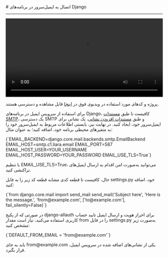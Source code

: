

<Layout>
<Head>
<title>مستندات اتصال به ایمیل سرور در Django - لیارا</title>
</Head>
# اتصال به ایمیل‌سرور در برنامه‌های Django
<hr className="mb-2" />

<video
  src="https://files.liara.ir/liara/django/django-email-server.mp4"
  controls="controls"
  className="block w-full"
  width="100%"
/>

<div className="h-2" />
<Alert variant="success">
<p>
پروژه و کدهای مورد استفاده در ویدیوی فوق در <a href="https://github.com/liara-cloud/django-getting-started/tree/email-server" className="blue-link">اینجا</a> قابل مشاهده و دسترسی هستند.
</p>
</Alert>

برای استفاده از سرویس ایمیل در برنامه‌های Django، کافیست
تا طبق <a href="../add-smtp-user" className="blue-link">مستندات SMTP</a>، یک دسترسی SMTP و طبق <a href="../add-account" className="blue-link">مستندات افزودن نشانی</a>، یک نشانی برای ایمیل‌سرور خود، ایجاد کنید.
در نهایت نیز، بایستی 
اطلاعات مربوط به ایمیل‌سرور خود را 
به متغیرهای محیطی برنامه خود، اضافه کنید؛ به عنوان مثال:

<div className="h-2" />
<div dir='ltr'>
    <Highlight className="bash">
        {`EMAIL_BACKEND=django.core.mail.backends.smtp.EmailBackend
EMAIL_HOST=smtp.c1.liara.email
EMAIL_PORT=587
EMAIL_HOST_USER=YOUR_USERNAME
EMAIL_HOST_PASSWORD=YOUR_PASSWORD
EMAIL_USE_TLS=True`}
    </Highlight>
</div>
<div className="h-2" />
<Alert variant='info'>
<p>
با تنظیم <Important>EMAIL_USE_TLS=True</Important>، می‌توانید به‌صورت امن اقدام به ارسال ایمیل‌های تراکنشی کنید.
</p>
</Alert>

حال، کافیست تا قطعه کدی مشابه قطعه کد زیر را به فایل <Important>settings.py</Important> خود، اضافه کنید:
<div className="h-2" />
<div dir='ltr'>
    <Highlight className="py">
        {`from django.core.mail import send_mail
send_mail('Subject here', 'Here is the message.', 'from@example.com', ['to@example.com'], fail_silently=False)`}
    </Highlight>
</div>
<div className="h-2" />

در صورتی که از پکیج django-allauth برای احراز هویت و ارسال ایمیل تایید حساب کاربری استفاده می‌کنید، نیاز است مقدار <Important>from</Important> را در فایل <Important>settings.py</Important> به‌صورت زیر مشخص کنید:
<div className="h-2" />
<div dir='ltr'>
    <Highlight className="py">
        {`DEFAULT_FROM_EMAIL = 'from@example.com'`}
    </Highlight>
</div>
<div className="h-2" />

<Alert variant='info'>
<p>
باید به جای <Important>from@example.com</Important> یکی از نشانی‌های اضافه شده در سرویس ایمیل، قرار بگیرد.
</p>
</Alert>


</Layout>